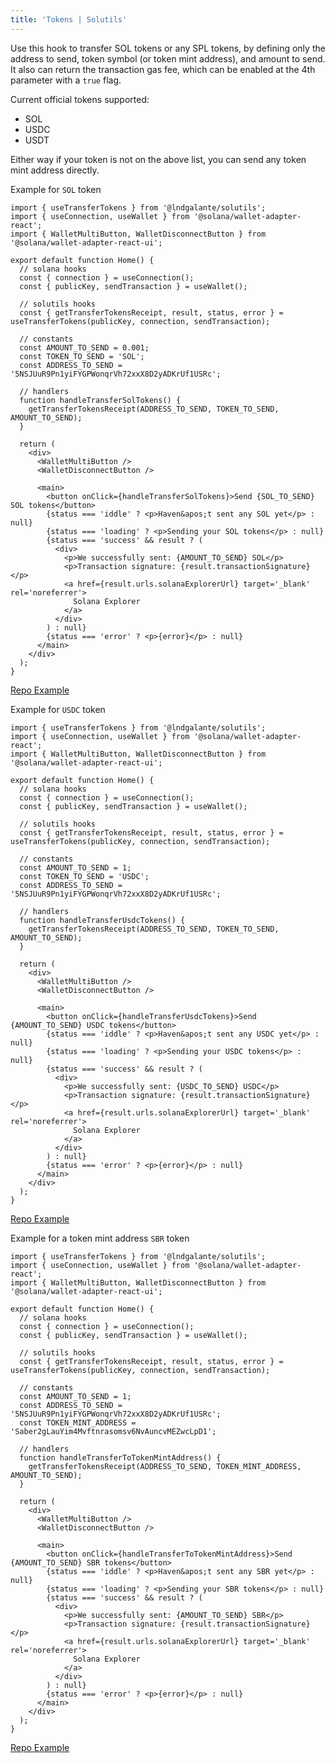 ```yaml
---
title: 'Tokens | Solutils'
---
```


Use this hook to transfer SOL tokens or any SPL tokens, by defining only the address to send, token symbol (or token mint address), and amount to send.
It also can return the transaction gas fee, which can be enabled at the 4th parameter with a `true` flag.

Current official tokens supported:

- SOL
- USDC
- USDT

Either way if your token is not on the above list, you can send any token mint address directly.

Example for `SOL` token

```tsx {1,11,20}
import { useTransferTokens } from '@lndgalante/solutils';
import { useConnection, useWallet } from '@solana/wallet-adapter-react';
import { WalletMultiButton, WalletDisconnectButton } from '@solana/wallet-adapter-react-ui';

export default function Home() {
  // solana hooks
  const { connection } = useConnection();
  const { publicKey, sendTransaction } = useWallet();

  // solutils hooks
  const { getTransferTokensReceipt, result, status, error } = useTransferTokens(publicKey, connection, sendTransaction);

  // constants
  const AMOUNT_TO_SEND = 0.001;
  const TOKEN_TO_SEND = 'SOL';
  const ADDRESS_TO_SEND = '5NSJUuR9Pn1yiFYGPWonqrVh72xxX8D2yADKrUf1USRc';

  // handlers
  function handleTransferSolTokens() {
    getTransferTokensReceipt(ADDRESS_TO_SEND, TOKEN_TO_SEND, AMOUNT_TO_SEND);
  }

  return (
    <div>
      <WalletMultiButton />
      <WalletDisconnectButton />

      <main>
        <button onClick={handleTransferSolTokens}>Send {SOL_TO_SEND} SOL tokens</button>
        {status === 'iddle' ? <p>Haven&apos;t sent any SOL yet</p> : null}
        {status === 'loading' ? <p>Sending your SOL tokens</p> : null}
        {status === 'success' && result ? (
          <div>
            <p>We successfully sent: {AMOUNT_TO_SEND} SOL</p>
            <p>Transaction signature: {result.transactionSignature}</p>
            <a href={result.urls.solanaExplorerUrl} target='_blank' rel='noreferrer'>
              Solana Explorer
            </a>
          </div>
        ) : null}
        {status === 'error' ? <p>{error}</p> : null}
      </main>
    </div>
  );
}
```

[Repo Example](https://github.com/lndgalante/solutils/tree/main/docs/examples/hooks/use-transfer-sol-tokens)

Example for `USDC` token

```tsx {1,11,20}
import { useTransferTokens } from '@lndgalante/solutils';
import { useConnection, useWallet } from '@solana/wallet-adapter-react';
import { WalletMultiButton, WalletDisconnectButton } from '@solana/wallet-adapter-react-ui';

export default function Home() {
  // solana hooks
  const { connection } = useConnection();
  const { publicKey, sendTransaction } = useWallet();

  // solutils hooks
  const { getTransferTokensReceipt, result, status, error } = useTransferTokens(publicKey, connection, sendTransaction);

  // constants
  const AMOUNT_TO_SEND = 1;
  const TOKEN_TO_SEND = 'USDC';
  const ADDRESS_TO_SEND = '5NSJUuR9Pn1yiFYGPWonqrVh72xxX8D2yADKrUf1USRc';

  // handlers
  function handleTransferUsdcTokens() {
    getTransferTokensReceipt(ADDRESS_TO_SEND, TOKEN_TO_SEND, AMOUNT_TO_SEND);
  }

  return (
    <div>
      <WalletMultiButton />
      <WalletDisconnectButton />

      <main>
        <button onClick={handleTransferUsdcTokens}>Send {AMOUNT_TO_SEND} USDC tokens</button>
        {status === 'iddle' ? <p>Haven&apos;t sent any USDC yet</p> : null}
        {status === 'loading' ? <p>Sending your USDC tokens</p> : null}
        {status === 'success' && result ? (
          <div>
            <p>We successfully sent: {USDC_TO_SEND} USDC</p>
            <p>Transaction signature: {result.transactionSignature}</p>
            <a href={result.urls.solanaExplorerUrl} target='_blank' rel='noreferrer'>
              Solana Explorer
            </a>
          </div>
        ) : null}
        {status === 'error' ? <p>{error}</p> : null}
      </main>
    </div>
  );
}
```

[Repo Example](https://github.com/lndgalante/solutils/tree/main/docs/examples/hooks/use-transfer-spl-tokens)

Example for a token mint address `SBR` token

```tsx {1,20}
import { useTransferTokens } from '@lndgalante/solutils';
import { useConnection, useWallet } from '@solana/wallet-adapter-react';
import { WalletMultiButton, WalletDisconnectButton } from '@solana/wallet-adapter-react-ui';

export default function Home() {
  // solana hooks
  const { connection } = useConnection();
  const { publicKey, sendTransaction } = useWallet();

  // solutils hooks
  const { getTransferTokensReceipt, result, status, error } = useTransferTokens(publicKey, connection, sendTransaction);

  // constants
  const AMOUNT_TO_SEND = 1;
  const ADDRESS_TO_SEND = '5NSJUuR9Pn1yiFYGPWonqrVh72xxX8D2yADKrUf1USRc';
  const TOKEN_MINT_ADDRESS = 'Saber2gLauYim4Mvftnrasomsv6NvAuncvMEZwcLpD1';

  // handlers
  function handleTransferToTokenMintAddress() {
    getTransferTokensReceipt(ADDRESS_TO_SEND, TOKEN_MINT_ADDRESS, AMOUNT_TO_SEND);
  }

  return (
    <div>
      <WalletMultiButton />
      <WalletDisconnectButton />

      <main>
        <button onClick={handleTransferToTokenMintAddress}>Send {AMOUNT_TO_SEND} SBR tokens</button>
        {status === 'iddle' ? <p>Haven&apos;t sent any SBR yet</p> : null}
        {status === 'loading' ? <p>Sending your SBR tokens</p> : null}
        {status === 'success' && result ? (
          <div>
            <p>We successfully sent: {AMOUNT_TO_SEND} SBR</p>
            <p>Transaction signature: {result.transactionSignature}</p>
            <a href={result.urls.solanaExplorerUrl} target='_blank' rel='noreferrer'>
              Solana Explorer
            </a>
          </div>
        ) : null}
        {status === 'error' ? <p>{error}</p> : null}
      </main>
    </div>
  );
}
```

[Repo Example](https://github.com/lndgalante/solutils/tree/main/docs/examples/hooks/use-transfer-mint-address-tokens)
